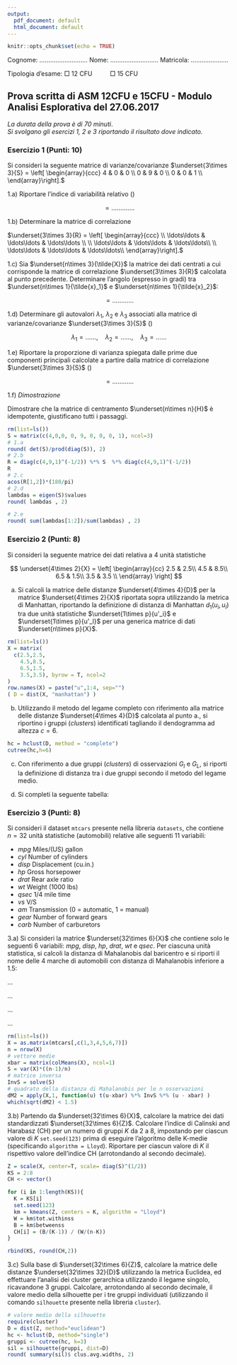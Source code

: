 ```yaml
---
output:
  pdf_document: default
  html_document: default
---
```


```r
knitr::opts_chunk$set(echo = TRUE)
```

Cognome: $\ldots\ldots\ldots\ldots\ldots\ldots\ldots\ldots\ldots$ Nome: $\ldots\ldots\ldots\ldots\ldots\ldots\ldots\ldots\ldots$ Matricola: $\ldots\ldots\ldots\ldots\ldots\ldots\ldots$ 

Tipologia d'esame: $\Box$ 12 CFU $\qquad$ $\Box$ 15 CFU 

## Prova scritta di ASM 12CFU e 15CFU - Modulo Analisi Esplorativa del 27.06.2017

*La durata della prova è di 70 minuti*.\
*Si svolgano gli esercizi 1, 2 e 3 riportando il risultato dove indicato.*


### Esercizio 1 (Punti: 10)

Si consideri la seguente matrice di varianze/covarianze $\underset{3\times 3}{S} = 
\left[
\begin{array}{ccc}
4 & 0 & 0 \\
0 & 9 & 0 \\
0 & 0 & 1 \\
\end{array}\right].$

1.a) Riportare l'indice di variabilità relativo (\underline{arrotondare al secondo decimale})  


$$=\ldots\ldots\ldots\ldots.$$
    
1.b) Determinare la matrice di correlazione

$\underset{3\times 3}{R} = 
\left[
\begin{array}{ccc}
\\
\ldots\ldots &  \ldots\ldots  &  \ldots\ldots \\
\\
\ldots\ldots &  \ldots\ldots  &  \ldots\ldots\\
\\
\ldots\ldots &  \ldots\ldots  &  \ldots\ldots\\
\end{array}\right].$

1.c) Sia $\underset{n\times 3}{\tilde{X}}$ la matrice dei dati centrati a cui corrisponde la matrice di correlazione $\underset{3\times 3}{R}$ calcolata al punto precedente. Determinare l'angolo (espresso in gradi) tra $\underset{n\times 1}{\tilde{x}_1}$ e $\underset{n\times 1}{\tilde{x}_2}$:

$$=\ldots\ldots\ldots\ldots$$ 

1.d) Determinare gli autovalori $\lambda_1$, $\lambda_2$ e $\lambda_3$ associati alla matrice di varianze/covarianze $\underset{3\times 3}{S}$  (\underline{arrotondare al secondo decimale})  

$$\lambda_1=\ldots\ldots, \quad \lambda_2=\ldots\ldots, \quad \lambda_3=\ldots\ldots$$

1.e) Riportare la proporzione di varianza spiegata dalle prime due componenti principali calcolate a partire dalla matrice di correlazione $\underset{3\times 3}{S}$   (\underline{arrotondare al secondo decimale})  

$$=\ldots\ldots\ldots\ldots$$

1.f) *Dimostrazione*

Dimostrare che la matrice di centramento $\underset{n\times n}{H}$ è idempotente, giustificano tutti i passaggi. 

\fbox{\parbox[b][12em][t]{1\textwidth}{ 

\bigskip
$\quad$

}}




```r
rm(list=ls())
S = matrix(c(4,0,0, 0, 9, 0, 0, 0, 1), ncol=3)
# 1.a
round( det(S)/prod(diag(S)), 2)
# 2.b
R = diag(c(4,9,1)^(-1/2)) %*% S  %*% diag(c(4,9,1)^(-1/2))
R
# 2.c 
acos(R[1,2])*(180/pi)
# 2.d
lambdas = eigen(S)$values
round( lambdas , 2)

# 2.e
round( sum(lambdas[1:2])/sum(lambdas) , 2)
```

\newpage

### Esercizio 2 (Punti: 8)

Si consideri la seguente matrice dei dati relativa a 4 unità statistiche

$$
\underset{4\times 2}{X} = \left[
\begin{array}{cc}
2.5 & 2.5\\
4.5 & 8.5\\
6.5 & 1.5\\
3.5 & 3.5 \\
\end{array}
\right] 
$$

a. Si calcoli la matrice delle distanze $\underset{4\times 4}{D}$ per la matrice $\underset{4\times 2}{X}$ riportata sopra utilizzando la metrica di Manhattan, riportando la definizione di distanza di Manhattan $d_{1}(u_i,u_l)$ tra due unità statistiche $\underset{1\times p}{u'_i}$ e $\underset{1\times p}{u'_l}$ per una generica matrice di dati $\underset{n\times p}{X}$.

\fbox{\parbox[b][8em][t]{1\textwidth}{ 
\bigskip
$
\underset{4\times 4}{D} = 
\left[
\begin{array}{cccc}
\smallskip
$\ldots$ & $\ldots$ & $\ldots$ & $\ldots$\\
\smallskip
$\ldots$ & $\ldots$ & $\ldots$ & $\ldots$\\
\smallskip
$\ldots$ & $\ldots$ & $\ldots$ & $\ldots$\\
\smallskip
$\ldots$ & $\ldots$ & $\ldots$ & $\ldots$
\smallskip
\end{array}
\right] 
$ $\quad$ $d_{1}(u_i,u_l) = $


}}

```r
rm(list=ls())
X = matrix(
  c(2.5,2.5,
    4.5,8.5,
    6.5,1.5,
    3.5,3.5), byrow = T, ncol=2
)
row.names(X) = paste("u",1:4, sep="")
( D = dist(X, "manhattan") )
```

b. Utilizzando il metodo del legame completo con riferimento alla matrice delle distanze $\underset{4\times 4}{D}$ calcolata al punto a., si riportino i gruppi (*clusters*) identificati tagliando il dendogramma ad altezza $c=6$.

\fbox{\parbox[b][5em][t]{1\textwidth}{ 
$\quad$
}}

```r
hc = hclust(D, method = "complete")
cutree(hc,h=6)
```



c. Con riferimento a due gruppi (*clusters*) di osservazioni $G_I$ e $G_L$, 
si riporti la definizione di distanza tra i due gruppi secondo il metodo del legame medio.

\fbox{\parbox[b][7em][t]{1\textwidth}{ 
\bigskip
\bigskip
$d_{medio}(G_I,G_L) = $
\bigskip

}}





d. Si completi la seguente tabella:

\begin{tabular}{| lllll |}
\hline
& &  Trasformazioni & Interpretazione &  \\
Legame & Inversione  & monotone & taglio &  \\
 & (Si/No)  & (Invariante/Non invariante) & (Si/No) & \\
\hline
\\
Singolo &  \\
\\
Completo &  \\
\\
Medio &  \\
\\
Centroide &  \\
\\
\hline
\end{tabular}



### Esercizio 3 (Punti: 8)


Si consideri il dataset `mtcars` presente nella libreria `datasets`, che contiene $n=32$ unità statistiche (automobili) relative alle seguenti $11$ variabili:

* *mpg* Miles/(US) gallon
* *cyl* Number of cylinders
* *disp* Displacement (cu.in.)
* *hp* Gross horsepower 
* *drat* Rear axle ratio
* *wt* Weight (1000 lbs)
* *qsec* 1/4 mile time
* *vs* V/S
* *am* Transmission (0 = automatic, 1 = manual)
* *gear* Number of forward gears
* *carb* Number of carburetors


3.a) Si consideri la matrice $\underset{32\times 6}{X}$ che contiene solo le seguenti 6 variabili: *mpg*, *disp*, *hp*, *drat*, *wt* e *qsec*. Per ciascuna unità statistica, si calcoli la distanza di Mahalanobis dal baricentro e si riporti il nome delle 4 marche di automobili con distanza di Mahalanobis inferiore a $1.5$:


\bigskip
$\ldots$

\bigskip
$\ldots$

\bigskip
$\ldots$

\bigskip
$\ldots$

\bigskip




```r
rm(list=ls())
X = as.matrix(mtcars[,c(1,3,4,5,6,7)])
n = nrow(X)
# vettore medie
xbar = matrix(colMeans(X), ncol=1)
S = var(X)*((n-1)/n)
# matrice inversa
InvS = solve(S)
# quadrato della distanza di Mahalanobis per le n osservazioni
dM2 = apply(X,1, function(u) t(u-xbar) %*% InvS %*% (u - xbar) )
which(sqrt(dM2) < 1.5)
```




3.b) Partendo da $\underset{32\times 6}{X}$, calcolare la matrice dei dati standardizzati $\underset{32\times 6}{Z}$. 
Calcolare l’indice di Calinski and Harabasz (CH) per un numero di gruppi $K$ da 2 a 8, impostando per ciascun valore di $K$ `set.seed(123)` prima di eseguire l’algoritmo delle K-medie (specificando `algorithm = Lloyd`). Riportare per ciascun valore di $K$ il rispettivo valore dell’indice CH (arrotondando al secondo decimale). 

\bigskip

\begin{tabular}{c|cccccccc}
 $K$ & 2 & 3 & 4 & 5 & 6 & 7 & 8 \\
 \\
 Indice CH & $\ldots\ldots\ldots$ & $\ldots\ldots\ldots$ & $\ldots\ldots\ldots$ & $\ldots\ldots\ldots$ & $\ldots\ldots\ldots$ 
 & $\ldots\ldots\ldots$  & $\ldots\ldots\ldots$ \\
\end{tabular}

```r
Z = scale(X, center=T, scale= diag(S)^(1/2))
KS = 2:8
CH <- vector()

for (i in 1:length(KS)){
  K = KS[i]
  set.seed(123)
  km = kmeans(Z, centers = K, algorithm = "Lloyd")
  W = km$tot.withinss
  B = km$betweenss 
  CH[i] = (B/(K-1)) / (W/(n-K))
}

rbind(KS, round(CH,2))
```

\bigskip

3.c) Sulla base di $\underset{32\times 6}{Z}$, calcolare la matrice delle distanze $\underset{32\times 32}{D}$ utilizzando la metrica Euclidea, ed effettuare l'analisi dei cluster gerarchica utilizzando il legame singolo, ricavandone 3 gruppi. 
Calcolare, arrotondando al secondo decimale, il valore medio della silhouette per i tre gruppi individuati (utilizzando il comando `silhouette` presente nella libreria `cluster`). 

```r
# valore medio della silhouette
require(cluster)
D = dist(Z, method="euclidean")
hc <- hclust(D, method="single")
gruppi <- cutree(hc, k=3)
sil = silhouette(gruppi, dist=D)
round( summary(sil)$ clus.avg.widths, 2)
```


\bigskip

\begin{tabular}{c|c}
 & Valore medio della Silhouette\\
\hline
Gruppo 1 &  \\
&  \\
Gruppo 2 &  \\
&  \\
Gruppo 3 &  \\
&  \\
 \hline
\end{tabular}






